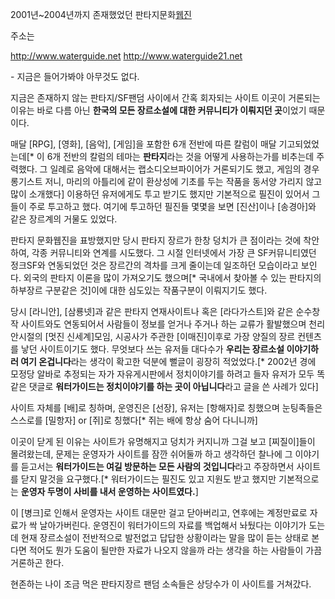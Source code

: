 2001년~2004년까지 존재했었던 판타지문화[[웹진]]


주소는 

http://www.waterguide.net  
http://www.waterguide21.net 

- 지금은 들어가봐야 아무것도 없다.


지금은 존재하지 않는 판타지/SF팬덤 사이에서 간혹 회자되는 사이트
이곳이 거론되는 이유는 바로 다름 아닌 '''한국의 모든 장르소설에 대한 커뮤니티가 이뤄지던 곳'''이었기 때문이다.

매달 [RPG], [영화], [음악], [게임]을 포함한 6개 전반에 따른 칼럼이 매달 기고되었었는데[* 이 6개 전반의 칼럼의 테마는 '''판타지'''라는 것을 어떻게 사용하는가를 비추는데 주력했다. 그 일례로 음악에 대해서는 랩소디오브파이어가 거론되기도 했고, 게임의 경우 롱기스트 저니, 마리의 아틀리에 같이 환상성에 기초를 두는 작품을 동서양 가리지 않고 많이 소개했다] 이용하던 유저에게도 투고 받기도 했지만 기본적으로 필진이 있어서 그들이 주로 투고하고 했다. 여기에 투고하던 필진들 몇몇을 보면 [진산]이나 [송경아]와 같은 장르계의 거물도 있었다. 

판타지 문화웹진을 표방했지만 당시 판타지 장르가 한창 덩치가 큰 점이라는 것에 착안하여, 각종 커뮤니티와 연계를 시도했다. 그 시절 인터넷에서 가장 큰 SF커뮤니티였던 정크SF와 연동되었던 것은 장르간의 격차를 크게 줄이는데 일조하던 모습이라고 보인다. 외국의 판타지 이론을 많이 가져오기도 했으며[* 국내에서 찾아볼 수 있는 판타지의 하부장르 구분같은 것]이에 대한 심도있는 작품구분이 이뤄지기도 했다.


당시 [라니안], [삼룡넷]과 같은 판타지 연재사이트나 혹은 [라다가스트]와 같은 순수창작 사이트와도 연동되어서 사람들이 정보를 얻거나 주거나 하는 교류가 활발했으며 천리안시절의 [멋진 신세계]모임, 시공사가 주관한 [이매진]이후로 가장 양질의 장르 컨텐츠를 낳던 사이트이기도 했다. 무엇보다 쓰는 유저들 대다수가 '''우리는 장르소설 이야기하러 여기 온겁니다'''라는 생각이 확고한 덕분에 뻘글이 굉장히 적었었다.[* 2002년 경에 모정당 알바로 추정되는 자가 자유게시판에서 정치이야기를 하려고 들자 유저가 모두 똑같은 댓글로 '''워터가이드는 정치이야기를 하는 곳이 아닙니다'''라고 글을 쓴 사례가 있다] 


사이트 자체를 [배]로 칭하며, 운영진은 [선장], 유저는 [항해자]로 칭했으며 눈팅족들은 스스로를 [밀항자] or [쥐]로 칭했다[* 쥐는 배에 항상 숨어 다니니까]




이곳이 닫게 된 이유는 사이트가 유명해지고 덩치가 커지니까 그걸 보고 [찌질이]들이 몰려왔는데, 문제는 운영자가 사이트를 잠깐 쉬어둘까 하고 생각하던 찰나에 그 이야기를 듣고서는 '''워터가이드는 여길 방문하는 모든 사람의 것입니다'''라고 주장하면서 사이트를 닫지 말것을 요구했다.[* 워터가이드는 필진도 있고 지원도 받고 했지만 기본적으로는 '''운영자 두명이 사비를 내서 운영하는 사이트였다.''']


이 [병크]로 인해서 운영자는 사이트 대문만 걸고 닫아버리고, 연후에는 계정만료로 자료가 싹 날아가버린다. 운영진이 워터가이드의 자료를 백업해서 놔뒀다는 이야기가 도는데 현재 장르소설이 전반적으로 발전없고 답답한 상황이라는 말을 많이 듣는 상태로 본다면 적어도 뭔가 도움이 될만한 자료가 나오지 않을까 라는 생각을 하는 사람들이 가끔 거론하곤 한다.


현존하는 나이 조금 먹은 판타지장르 팬덤 소속들은 상당수가 이 사이트를 거쳐갔다.
